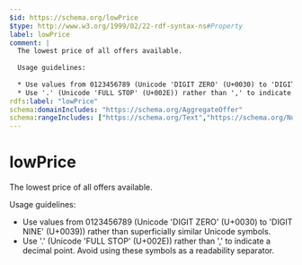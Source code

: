 ```yaml
---
$id: https://schema.org/lowPrice
$type: http://www.w3.org/1999/02/22-rdf-syntax-ns#Property
label: lowPrice
comment: |
  The lowest price of all offers available.
  
  Usage guidelines:
  
  * Use values from 0123456789 (Unicode 'DIGIT ZERO' (U+0030) to 'DIGIT NINE' (U+0039)) rather than superficially similar Unicode symbols.
  * Use '.' (Unicode 'FULL STOP' (U+002E)) rather than ',' to indicate a decimal point. Avoid using these symbols as a readability separator.
rdfs:label: "lowPrice"
schema:domainIncludes: "https://schema.org/AggregateOffer"
schema:rangeIncludes: ["https://schema.org/Text","https://schema.org/Number"]
---
```


# lowPrice

The lowest price of all offers available.

Usage guidelines:

* Use values from 0123456789 (Unicode 'DIGIT ZERO' (U+0030) to 'DIGIT NINE' (U+0039)) rather than superficially similar Unicode symbols.
* Use '.' (Unicode 'FULL STOP' (U+002E)) rather than ',' to indicate a decimal point. Avoid using these symbols as a readability separator.

